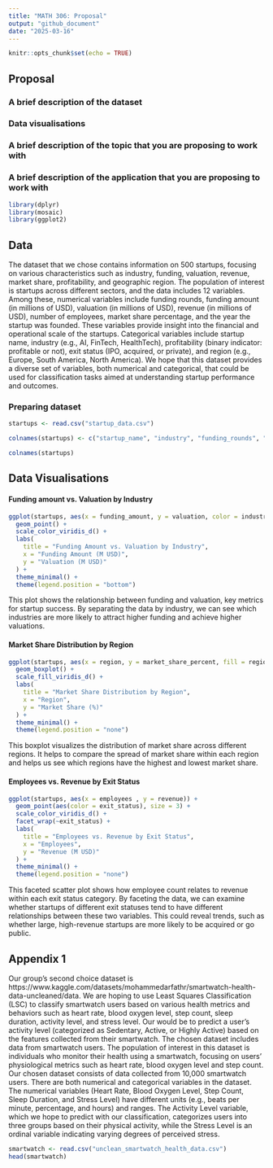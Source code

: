 ```yaml
---
title: "MATH 306: Proposal"
output: "github_document"
date: "2025-03-16"
---
```


```r
knitr::opts_chunk$set(echo = TRUE)
```

## Proposal

### A brief description of the dataset 

### Data visualisations

### A brief description of the topic that you are proposing to work with

### A brief description of the application that you are proposing to work with

```r
library(dplyr)
library(mosaic)
library(ggplot2)
```


## Data

The dataset that we chose contains information on 500 startups, focusing on various characteristics such as industry, funding, valuation, revenue, market share, profitability, and geographic region. The population of interest is startups across different sectors, and the data includes 12 variables. Among these, numerical variables include funding rounds, funding amount (in millions of USD), valuation (in millions of USD), revenue (in millions of USD), number of employees, market share percentage, and the year the startup was founded. These variables provide insight into the financial and operational scale of the startups. Categorical variables include startup name, industry (e.g., AI, FinTech, HealthTech), profitability (binary indicator: profitable or not), exit status (IPO, acquired, or private), and region (e.g., Europe, South America, North America). We hope that this dataset provides a diverse set of variables, both numerical and categorical, that could be used for classification tasks aimed at understanding startup performance and outcomes.


### Preparing dataset


```r

startups <- read.csv("startup_data.csv")

colnames(startups) <- c("startup_name", "industry", "funding_rounds", "funding_amount", "valuation", "revenue", "employees", "market_share_percent", "profitable", "year_founded", "region", "exit_status")

colnames(startups)

```


## Data Visualisations


#### Funding amount vs. Valuation by Industry

```r
ggplot(startups, aes(x = funding_amount, y = valuation, color = industry)) +
  geom_point() +
  scale_color_viridis_d() +
  labs(
    title = "Funding Amount vs. Valuation by Industry",
    x = "Funding Amount (M USD)",
    y = "Valuation (M USD)"
  ) +
  theme_minimal() +
  theme(legend.position = "bottom")
```




This plot shows the relationship between funding and valuation, key metrics for startup success. By separating the data by industry, we can see which industries are more likely to attract higher funding and achieve higher valuations.



#### Market Share Distribution by Region


```r
ggplot(startups, aes(x = region, y = market_share_percent, fill = region)) +
  geom_boxplot() +
  scale_fill_viridis_d() +
  labs(
    title = "Market Share Distribution by Region",
    x = "Region",
    y = "Market Share (%)"
  ) +
  theme_minimal() +
  theme(legend.position = "none")
```


This boxplot visualizes the distribution of market share across different regions. It helps to compare the spread of market share within each region and helps us see which regions have the highest and lowest market share.


#### Employees vs. Revenue by Exit Status


```r

ggplot(startups, aes(x = employees , y = revenue)) +
  geom_point(aes(color = exit_status), size = 3) +
  scale_color_viridis_d() +
  facet_wrap(~exit_status) +
  labs(
    title = "Employees vs. Revenue by Exit Status",
    x = "Employees",
    y = "Revenue (M USD)"
  ) +
  theme_minimal() +
  theme(legend.position = "none")

```



This faceted scatter plot shows how employee count relates to revenue within each exit status category. By faceting the data, we can examine whether startups of different exit statuses tend to have different relationships between these two variables. This could reveal trends, such as whether large, high-revenue startups are more likely to be acquired or go public.


## Appendix 1

Our group's second choice dataset is https://www.kaggle.com/datasets/mohammedarfathr/smartwatch-health-data-uncleaned/data. We are hoping to use Least Squares Classification (LSC) to classify smartwatch users based on various health metrics and behaviors such as heart rate, blood oxygen level, step count, sleep duration, activity level, and stress level. Our would be to predict a user's activity level (categorized as Sedentary, Active, or Highly Active) based on the features collected from their smartwatch. The chosen dataset includes data from smartwatch users. The population of interest in this dataset is individuals who monitor their health using a smartwatch, focusing on users' physiological metrics such as heart rate, blood oxygen level and step count. Our chosen dataset consists of data collected from 10,000 smartwatch users. There are both numerical and categorical variables in the dataset. The numerical variables (Heart Rate, Blood Oxygen Level, Step Count, Sleep Duration, and Stress Level) have different units (e.g., beats per minute, percentage, and hours) and ranges. The Activity Level variable, which we hope to predict with our classification, categorizes users into three groups based on their physical activity, while the Stress Level is an ordinal variable indicating varying degrees of perceived stress.

```r
smartwatch <- read.csv("unclean_smartwatch_health_data.csv")
head(smartwatch)
```

